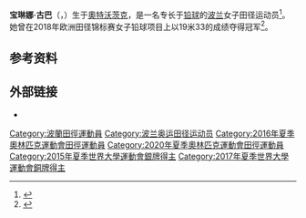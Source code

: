 '''宝琳娜·古巴'''（{{lang-pl|Paulina Guba}}，{{bd|1991年|5月14日||}}）生于[[奧特沃茨克|奧特沃茨克]]，是一名专长于[[铅球|铅球]]的[[波兰|波兰]]女子田径运动员<ref>{{cite web|url=http://www.olimpijski.pl/pl/rio2016/t/639,1257,lekkoatletyka.html|script-title=pl:Polska Reprezentacja Olimpijska Rio 2016|work={{lang|pl|Polski Komitet Olimpijski}}|accessdate=2020-09-11|archiveurl=https://web.archive.org/web/20170923164855/https://www.olimpijski.pl/pl/rio2016/t/639,1257,lekkoatletyka.html|archivedate=2017-09-23|dead-url=no}}</ref>。她曾在2018年欧洲田径锦标赛女子铅球项目上以19米33的成绩夺得冠军<ref>{{cite web|url=https://www.europeanchampionships.com/results/resECG2018/pdf/ECG2018/ATH/ECG2018_ATH_C73S_ATHWSHOTPUT-----------FNL-000100--.pdf|title=Final results|work=European Athletics|date=2018-08-08|accessdate=2020-09-11|archiveurl=https://web.archive.org/web/20180809215741/https://www.europeanchampionships.com/results/resECG2018/pdf/ECG2018/ATH/ECG2018_ATH_C73S_ATHWSHOTPUT-----------FNL-000100--.pdf|archivedate=2018-08-09|dead-url=no}}</ref>。

==参考资料==
{{Reflist}}

==外部链接==
* {{IAAF|245638}}

{{Authority control}}
{{Bio-stub}}
{{DEFAULTSORT:Guba, Paulina}}
[[Category:波蘭田徑運動員|Category:波蘭田徑運動員]]
[[Category:波兰奥运田径运动员|Category:波兰奥运田径运动员]]
[[Category:2016年夏季奧林匹克運動會田徑運動員|Category:2016年夏季奧林匹克運動會田徑運動員]]
[[Category:2020年夏季奧林匹克運動會田徑運動員|Category:2020年夏季奧林匹克運動會田徑運動員]]
[[Category:2015年夏季世界大學運動會銀牌得主|Category:2015年夏季世界大學運動會銀牌得主]]
[[Category:2017年夏季世界大學運動會銅牌得主|Category:2017年夏季世界大學運動會銅牌得主]]